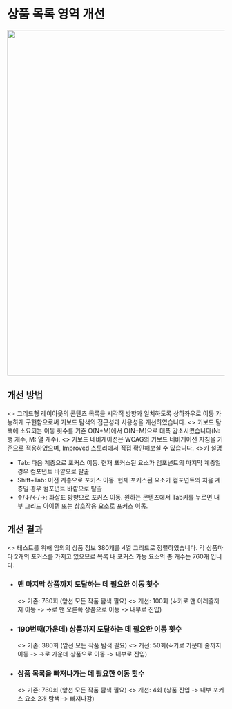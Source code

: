 
<Meta title="Naver/shopping/Products" />

<style>
  {`
    .thumbnail{
      padding: 20px 0 50px;
    }

    .section-result{
      margin-top: 60px;
    }

    .list{
      list-style: none;
      padding: 0;
    }

    .list li {
      margin-top: 20px;
    }

    .li-title p{
      font-size: 18px;
    }

    .list li  p {
      margin-top: 12px;
      font-size: 16px;
    }

    .keyType{
      font-weight: 700;
    }

    .before{
      display: inline-block;
      font-size: 16px;
      font-weight: 500;
      color: red;
    }
    
    .improved{
      display: inline-block;
      font-size: 16px;
      font-weight: 500;
      color: green;
    }
  `}
</style>

<h1>상품 목록 영역 개선</h1>
<div className="thumbnail">
  <img width="800px" src="/naver_shopping_products.gif" />
</div>
<section className="section-method">
  <h2>개선 방법</h2>
  <>
    그리드형 레이아웃의 콘텐츠 목록을 시각적 방향과 일치하도록 상하좌우로 이동
    가능하게 구현함으로써 키보드 탐색의 접근성과 사용성을 개선하였습니다.
  </>
  <>
    키보드 탐색에 소요되는 이동 횟수를 기존 O(N*M)에서 O(N+M)으로 대폭
    감소시켰습니다(N: 행 개수, M: 열 개수).
  </>
  <>
    키보드 네비게이션은 WCAG의 키보드 네비게이션 지침을 기준으로 적용하였으며,
    Improved 스토리에서 직접 확인해보실 수 있습니다.
  </>
  <>키 설명</>
  <ul>
    <li>
      <span className="keyType">Tab:</span> 다음 계층으로 포커스 이동. 현재
      포커스된 요소가 컴포넌트의 마지막 계층일 경우 컴포넌트 바깥으로 탈출
    </li>
    <li>
      <span className="keyType">Shift+Tab:</span> 이전 계층으로 포커스 이동.
      현재 포커스된 요소가 컴포넌트의 처음 계층일 경우 컴포넌트 바깥으로 탈출
    </li>
    <li>
      <span className="keyType">↑/↓/←/→:</span> 화살표 방향으로 포커스 이동.
      원하는 콘텐츠에서 Tab키를 누르면 내부 그리드 아이템 또는 상호작용 요소로
      포커스 이동.
    </li>
  </ul>
</section>
<section className="section-result">
  <h2>개선 결과</h2>
  <>
    테스트를 위해 임의의 상품 정보 380개를 4열 그리드로 정렬하였습니다. 각
    상품마다 2개의 포커스를 가지고 있으므로 목록 내 포커스 가능 요소의 총 개수는
    760개 입니다.
  </>
  <ul className="list">
    <li>
      <h3 className="li-title">
        맨 마지막 상품까지 도달하는 데 필요한 이동 횟수
      </h3>
      <>
        기존: <span className="before">760회</span> (앞선 모든 작품 탐색 필요)
      </>
      <>
        개선: <span className="improved">100회</span> (↓키로 맨 아래줄까지 이동
        -> →로 맨 오른쪽 상품으로 이동 -> 내부로 진입)
      </>
    </li>
    <li>
      <h3 className="li-title">
        190번째(가운데) 상품까지 도달하는 데 필요한 이동 횟수
      </h3>
      <>
        기존: <span className="before">380회</span> (앞선 모든 작품 탐색 필요)
      </>
      <>
        개선: <span className="improved">50회</span>(↓키로 가운데 줄까지 이동 ->
        →로 가운데 상품으로 이동 -> 내부로 진입)
      </>
    </li>
    <li>
      <h3 className="li-title">상품 목록을 빠져나가는 데 필요한 이동 횟수</h3>
      <>
        기존: <span className="before">760회</span> (앞선 모든 작품 탐색 필요)
      </>
      <>
        개선: <span className="improved">4회</span> (상품 진입 -> 내부 포커스
        요소 2개 탐색 -> 빠져나감)
      </>
    </li>
  </ul>
</section>
